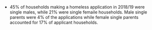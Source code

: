 * 45% of households making a homeless application in 2018/19 were single males, while 21% were single femaile households. Male single parents were 4% of the applications while female single parents accounted for 17% of applicant households.
